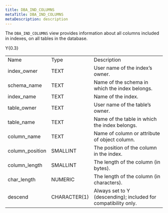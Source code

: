 ```yaml
---
title: DBA_IND_COLUMNS
metaTitle: DBA_IND_COLUMNS
metaDescription: description
---
```


The `DBA_IND_COLUMNS` view provides information about all columns
included in indexes, on all tables in the database.

<div class="tabularcolumns">

Y{0.3}

</div>

|                  |              |                                                                |
| ---------------- | ------------ | -------------------------------------------------------------- |
| Name             | Type         | Description                                                    |
| index_owner     | TEXT         | User name of the index’s owner.                                |
| schema_name     | TEXT         | Name of the schema in which the index belongs.                 |
| index_name      | TEXT         | Name of the index.                                             |
| table_owner     | TEXT         | User name of the table’s owner.                                |
| table_name      | TEXT         | Name of the table in which the index belongs.                  |
| column_name     | TEXT         | Name of column or attribute of object column.                  |
| column_position | SMALLINT     | The position of the column in the index.                       |
| column_length   | SMALLINT     | The length of the column (in bytes).                           |
| char_length     | NUMERIC      | The length of the column (in characters).                      |
| descend          | CHARACTER(1) | Always set to Y (descending); included for compatibility only. |
